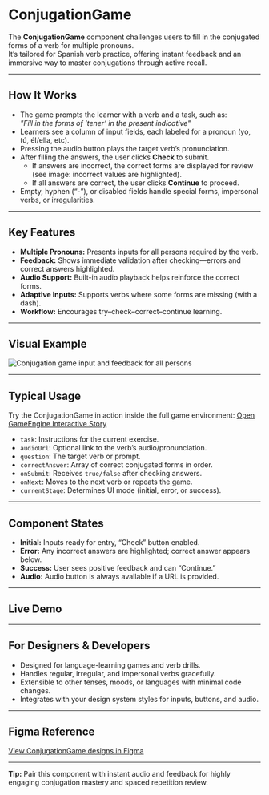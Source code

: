 
<Meta title="Games/ConjugationGame" />

# ConjugationGame

The **ConjugationGame** component challenges users to fill in the conjugated forms of a verb for multiple pronouns.  
It’s tailored for Spanish verb practice, offering instant feedback and an immersive way to master conjugations through active recall.

---

## How It Works

- The game prompts the learner with a verb and a task, such as:  
  _"Fill in the forms of ‘tener’ in the present indicative"_
- Learners see a column of input fields, each labeled for a pronoun (yo, tú, él/ella, etc).
- Pressing the audio button plays the target verb’s pronunciation.
- After filling the answers, the user clicks **Check** to submit.
    - If answers are incorrect, the correct forms are displayed for review (see image: incorrect values are highlighted).
    - If all answers are correct, the user clicks **Continue** to proceed.
- Empty, hyphen (“-”), or disabled fields handle special forms, impersonal verbs, or irregularities.

---

## Key Features

- **Multiple Pronouns:** Presents inputs for all persons required by the verb.
- **Feedback:** Shows immediate validation after checking—errors and correct answers highlighted.
- **Audio Support:** Built-in audio playback helps reinforce the correct forms.
- **Adaptive Inputs:** Supports verbs where some forms are missing (with a dash).
- **Workflow:** Encourages try–check–correct–continue learning.

---

## Visual Example

![Conjugation game input and feedback for all persons](/images/conj-game.png)

---

## Typical Usage
Try the ConjugationGame in action inside the full game environment: [Open GameEngine Interactive Story](?path=/story/game-gameengine--conjugation
)
- `task`: Instructions for the current exercise.
- `audioUrl`: Optional link to the verb’s audio/pronunciation.
- `question`: The target verb or prompt.
- `correctAnswer`: Array of correct conjugated forms in order.
- `onSubmit`: Receives `true/false` after checking answers.
- `onNext`: Moves to the next verb or repeats the game.
- `currentStage`: Determines UI mode (initial, error, or success).

---

## Component States

- **Initial:** Inputs ready for entry, “Check” button enabled.
- **Error:** Any incorrect answers are highlighted; correct answer appears below.
- **Success:** User sees positive feedback and can “Continue.”
- **Audio:** Audio button is always available if a URL is provided.

---

## Live Demo

<Canvas>
  <Story id="games-conjugationgame--game-default" />
</Canvas>

---

## For Designers & Developers

- Designed for language-learning games and verb drills.
- Handles regular, irregular, and impersonal verbs gracefully.
- Extensible to other tenses, moods, or languages with minimal code changes.
- Integrates with your design system styles for inputs, buttons, and audio.

---

## Figma Reference

[View ConjugationGame designs in Figma](https://www.figma.com/design/uLznHs3pU0bQqy7Wwn3xQx/Design-system?node-id=1886-4264&t=hYO7neuLo3dLHwf0-1)

---

**Tip:** Pair this component with instant audio and feedback for highly engaging conjugation mastery and spaced repetition review.

